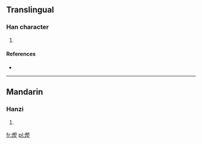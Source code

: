 ==Translingual==

===Han character===
{{Han char|rn=86|rad=火|as=11|sn=15|four=9701<sub>4</sub>|canj=火尸水土 (FSEG)}}

# {{defn|Han|sort=火11}}

====References====
* {{Han ref|kx=0680.160|dkj=19328|dj=1091.220|hdz=32228.090|uh=719E|ud=29086|bh=E66C|bd=58988}}

----

==Mandarin==

===Hanzi===
{{cmn-hanzi|pin=[[jiān]] ([[jian1]])|wg=chien<sup>1</sup>}}

# {{defn|Mandarin|sort=火11}}

[[fr:熞]]
[[pl:熞]]